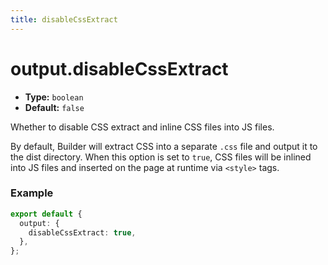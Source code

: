 ```yaml
---
title: disableCssExtract
---
```


# output.disableCssExtract

- **Type:** `boolean`
- **Default:** `false`

Whether to disable CSS extract and inline CSS files into JS files.

By default, Builder will extract CSS into a separate `.css` file and output it to the dist directory. When this option is set to `true`, CSS files will be inlined into JS files and inserted on the page at runtime via `<style>` tags.

### Example

```ts
export default {
  output: {
    disableCssExtract: true,
  },
};
```
